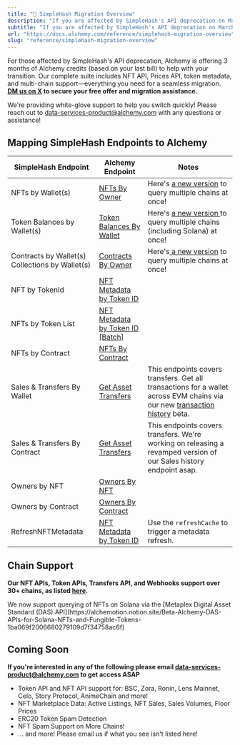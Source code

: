 ```yaml
---
title: "🛬 SimpleHash Migration Overview"
description: "If you are affected by SimpleHash's API deprecation on March 27, please see the resources below."
subtitle: "If you are affected by SimpleHash's API deprecation on March 27, please see the resources below."
url: "https://docs.alchemy.com/reference/simplehash-migration-overview"
slug: "reference/simplehash-migration-overview"
---
```


For those affected by SimpleHash's API deprecation, Alchemy is offering 3 months of Alchemy credits (based on your last bill) to help with your transition. Our complete suite includes NFT API, Prices API, token metadata, and multi-chain support—everything you need for a seamless migration. **[DM us on X](https://x.com/Alchemy) to secure your free offer and migration assistance.**

<Tip> We're providing white-glove support to help you switch quickly! Please reach out to data-services-product@alchemy.com with any questions or assistance! </Tip>

## Mapping SimpleHash Endpoints to Alchemy

| SimpleHash Endpoint                             | Alchemy Endpoint                                                        | Notes                                                                                                                                                                       |
| ----------------------------------------------- | ----------------------------------------------------------------------- | --------------------------------------------------------------------------------------------------------------------------------------------------------------------------- |
| NFTs by Wallet(s)                               | [NFTs By Owner](/reference/getnftsforowner-v3)                          | Here's [a new version](/reference/get-nfts-by-address) to query multiple chains at once!                                            |
| Token Balances by Wallet(s)                     | [Token Balances By Wallet](/reference/alchemy-gettokenbalances)         | Here's [a new version ](/reference/get-token-balances-by-address)to query multiple chains (including Solana) at once!                                                       |
| Contracts by Wallet(s) Collections by Wallet(s) | [Contracts By Owner](/reference/getcontractsforowner-v3)                | Here's[ a new version](/reference/get-nft-contracts-by-address) to query multiple chains at once!                                                                           |
| NFT by TokenId                                  | [NFT Metadata by Token ID](/reference/getnftmetadata-v3)                |                                                                                                                                                                             |
| NFTs by Token List                              | [NFT Metadata by Token ID \[Batch\]](/reference/getnftmetadatabatch-v3) |                                                                                                                                                                             |
| NFTs by Contract                                | [NFTs By Contract](/reference/getnftsforcontract-v3)                    |                                                                                                                                                                             |
| Sales & Transfers By Wallet                     | [Get Asset Transfers](/reference/alchemy-getassettransfers)             | This endpoints covers transfers. Get all transactions for a wallet across EVM chains via our new [transaction history](/reference/get-transaction-history-by-address) beta. |
| Sales & Transfers By Contract                   | [Get Asset Transfers](/reference/alchemy-getassettransfers)             | This endpoints covers transfers. We're working on releasing a revamped version of our Sales history endpoint asap.                                                          |
| Owners by NFT                                   | [Owners By NFT](/reference/getownersfornft-v3)                          |                                                                                                                                                                             |
| Owners by Contract                              | [Owners By Contract](/reference/getownersforcontract-v3)                |                                                                                                                                                                             |
| RefreshNFTMetadata                              | [NFT Metadata by Token ID](/reference/getnftmetadata-v3)                | Use the `refreshCache` to trigger a metadata refresh.                                                                                                                       |

## Chain Support

**Our NFT APIs, Token APIs, Transfers API, and Webhooks support over 30+ chains, as listed [here](https://dashboard.alchemy.com/chains).**

<Info title="Solana NFT API Support (Beta)">
  We now support querying of NFTs on Solana via the [Metaplex Digital Asset Standard (DAS) API](https://alchemotion.notion.site/Beta-Alchemy-DAS-APIs-for-Solana-NFTs-and-Fungible-Tokens-1ba069f2006680279109d7f34758ac6f)
</Info>

## Coming Soon

**If you're interested in any of the following please email data-services-product@alchemy.com to get access ASAP**

* Token API and NFT API support for: BSC, Zora, Ronin, Lens Mainnet, Celo, Story Protocol, AnimeChain and more!
* NFT Marketplace Data: Active Listings, NFT Sales, Sales Volumes, Floor Prices
* ERC20 Token Spam Detection
* NFT Spam Support on More Chains!
* ... and more! Please email us if what you see isn't listed here!
